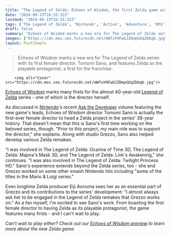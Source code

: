 ```yaml
---
title: "The Legend of Zelda: Echoes of Wisdom, the first Zelda game with its princess as its protagonist, is also the first Zelda game directed by a woman"
date: "2024-09-23T16:35:32Z"
lastmod: "2024-09-23T16:35:32Z"
tags: ['The Legend of Zelda', 'Nintendo', 'Action', 'Adventure', 'RPG', 'Grezzo', 'Echoes of Wisdom', 'Ocarina of Time 3D', "Majora's Mask 3D", "Link's Awakening", 'Twilight Princess HD', 'Mario & Luigi']
draft: false
summary: "Echoes of Wisdom marks a new era for The Legend of Zelda series with its first female director, Tomomi Sano, and features Zelda as the playable protagonist, a first for the franchise."
images: ["https://cdn.mos.cms.futurecdn.net/mWfuYHFwGJZDmpGUqZbbqb.jpg"]
layout: PostSimple
---
```

> Echoes of Wisdom marks a new era for The Legend of Zelda series with its first female director, Tomomi Sano, and features Zelda as the playable protagonist, a first for the franchise.


        <img alt="Cover" src="https://cdn.mos.cms.futurecdn.net/mWfuYHFwGJZDmpGUqZbbqb.jpg"/>
        
[<u>Echoes of Wisdom</u>](https://www.gamesradar.com/games/the-legend-of-zelda/the-legend-of-zelda-echoes-of-wisdom-guide/) marks many firsts for the almost 40-year-old [<u>Legend of Zelda</u>](https://www.gamesradar.com/games/action/the-legend-of-zelda/) series - one of which is the director herself.

As discussed in [<u>Nintendo</u>](https://www.gamesradar.com/platforms/nintendo/)'s recent [<u>Ask the Developer</u>](https://www.nintendo.com/us/whatsnew/ask-the-developer-vol-13-the-legend-of-zelda-echoes-of-wisdom-part-1/?srsltid=AfmBOooJxnGcmd8ruec4uC8wtazmwtp2ODsFUWWPh8XFojJfTOFeLVzL) volume featuring the new game's leads, Echoes of Wisdom director Tomomi Sano is actually the first-ever female director to head a Zelda project in the series' 38-year history. That doesn't mean that this is Sano's first time working on the beloved series, though. "Prior to this project, my main role was to support the director," she explains. Along with studio Grezzo, Sano also helped develop various Zelda remakes.

"I was involved in The Legend of Zelda: Ocarina of Time 3D, The Legend of Zelda: Majora's Mask 3D, and The Legend of Zelda: Link's Awakening," she continues. "I was also involved in The Legend of Zelda: Twilight Princess HD." Sano's experience extends beyond the Zelda series, too - she and Grezzo worked on some other smash Nintendo hits including "some of the titles in the Mario & Luigi series."

Even longtime Zelda producer Eiji Aonuma sees her as an essential part of Grezzo and its contributions to the series' development: "I almost always ask her to be engaged in the Legend of Zelda remakes that Grezzo works on." As a fan myself, I'm excited to see Sano's work. From boasting the first female director to having Zelda as its playable protagonist, the game features many firsts - and I can't wait to play.

*Can't wait to play either? Check out our *[<u><em>Echoes of Wisdom preview</em></u>](https://www.gamesradar.com/games/the-legend-of-zelda/zelda-echoes-of-wisdom-prepares-us-for-the-world-after-tears-of-the-kingdom-but-lets-its-hero-down-in-the-process/)* to learn more about the new Zelda game.*
        